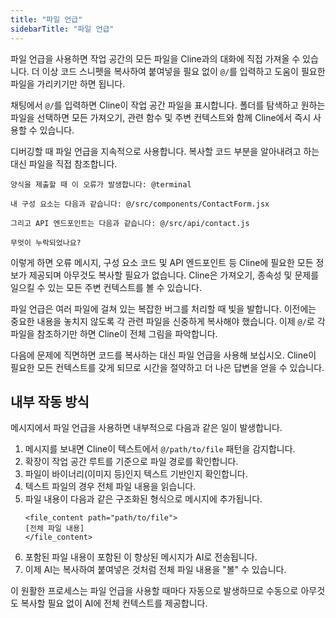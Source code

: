 ```yaml
---
title: "파일 언급"
sidebarTitle: "파일 언급"
---
```


파일 언급을 사용하면 작업 공간의 모든 파일을 Cline과의 대화에 직접 가져올 수 있습니다. 더 이상 코드 스니펫을 복사하여 붙여넣을 필요 없이 `@/`를 입력하고 도움이 필요한 파일을 가리키기만 하면 됩니다.

채팅에서 `@/`를 입력하면 Cline이 작업 공간 파일을 표시합니다. 폴더를 탐색하고 원하는 파일을 선택하면 모든 가져오기, 관련 함수 및 주변 컨텍스트와 함께 Cline에서 즉시 사용할 수 있습니다.

디버깅할 때 파일 언급을 지속적으로 사용합니다. 복사할 코드 부분을 알아내려고 하는 대신 파일을 직접 참조합니다.

```
양식을 제출할 때 이 오류가 발생합니다: @terminal

내 구성 요소는 다음과 같습니다: @/src/components/ContactForm.jsx

그리고 API 엔드포인트는 다음과 같습니다: @/src/api/contact.js

무엇이 누락되었나요?
```

이렇게 하면 오류 메시지, 구성 요소 코드 및 API 엔드포인트 등 Cline에 필요한 모든 정보가 제공되며 아무것도 복사할 필요가 없습니다. Cline은 가져오기, 종속성 및 문제를 일으킬 수 있는 모든 주변 컨텍스트를 볼 수 있습니다.

파일 언급은 여러 파일에 걸쳐 있는 복잡한 버그를 처리할 때 빛을 발합니다. 이전에는 중요한 내용을 놓치지 않도록 각 관련 파일을 신중하게 복사해야 했습니다. 이제 `@/`로 각 파일을 참조하기만 하면 Cline이 전체 그림을 파악합니다.

다음에 문제에 직면하면 코드를 복사하는 대신 파일 언급을 사용해 보십시오. Cline이 필요한 모든 컨텍스트를 갖게 되므로 시간을 절약하고 더 나은 답변을 얻을 수 있습니다.

## 내부 작동 방식

메시지에서 파일 언급을 사용하면 내부적으로 다음과 같은 일이 발생합니다.

1. 메시지를 보내면 Cline이 텍스트에서 `@/path/to/file` 패턴을 감지합니다.
2. 확장이 작업 공간 루트를 기준으로 파일 경로를 확인합니다.
3. 파일이 바이너리(이미지 등)인지 텍스트 기반인지 확인합니다.
4. 텍스트 파일의 경우 전체 파일 내용을 읽습니다.
5. 파일 내용이 다음과 같은 구조화된 형식으로 메시지에 추가됩니다.
    ```
    <file_content path="path/to/file">
    [전체 파일 내용]
    </file_content>
    ```
6. 포함된 파일 내용이 포함된 이 향상된 메시지가 AI로 전송됩니다.
7. 이제 AI는 복사하여 붙여넣은 것처럼 전체 파일 내용을 "볼" 수 있습니다.

이 원활한 프로세스는 파일 언급을 사용할 때마다 자동으로 발생하므로 수동으로 아무것도 복사할 필요 없이 AI에 전체 컨텍스트를 제공합니다.
